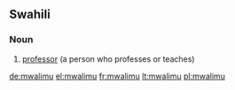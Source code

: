 ==Swahili==

===Noun===
{{infl|sw|noun}}

# [[professor]] (a person who professes or teaches)

{{tbot entry|Swahili|professor|2007|November}}

[[de:mwalimu]]
[[el:mwalimu]]
[[fr:mwalimu]]
[[lt:mwalimu]]
[[pl:mwalimu]]